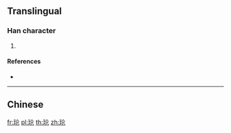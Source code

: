{{character info/new}}
{{also|瑲}}
==Translingual==

===Han character===
{{Han char|rn=96|rad=玉|as=04|sn=8|four=|canj=MGOSU}}

# {{defn|Han|sort=玉04}}

====References====
* {{Han ref|kx=0728.211|hdz=21104.140|uh=73B1|ud=29617}}

----

==Chinese==
{{zh-see|瑲}}

[[fr:玱]]
[[pl:玱]]
[[th:玱]]
[[zh:玱]]